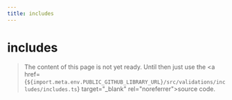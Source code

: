 ```yaml
---
title: includes
---
```


# includes

> The content of this page is not yet ready. Until then just use the <a href={`${import.meta.env.PUBLIC_GITHUB_LIBRARY_URL}/src/validations/includes/includes.ts`} target="\_blank" rel="noreferrer">source code</a>.
